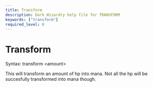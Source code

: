 ```yaml
---
title: Transform
description: Dark Wizardry help file for TRANSFORM
keywords: ["transform"]
required_level: 0
---
```


# Transform

Syntax: transform \<amount\>  

This will transform an amount of hp into mana.  Not all the hp will be  
succesfully transformed into mana though.